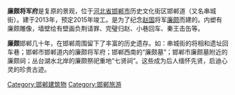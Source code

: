 {{unreferenced|time=2014-07-18T14:44:05+00:00}}
'''廉颇将军府'''是复原的景观，位于[[河北省|河北省]][[邯郸市|邯郸市]]历史文化街区邯郸道（又名串城街）。建于2013年，预定2015年竣工。是为了纪念[[赵国|赵国]]将军[[廉颇|廉颇]]而建的。内塑有廉颇雕像，墙壁绘有壁画负荆请罪、完璧归赵、小巷回车、秦王击缶等。

'''廉颇'''邯郸几十年，在邯郸周围留下了丰富的历史遗存。如：串城街的将相和遗址回车巷；邯郸市邯郸道内的廉颇将军府；邯郸西南的“廉颇墓”；邯郸市廉颇墓附近的廉颇祠；丛台湖水北岸的廉颇祭祀重地“七贤祠”。这些成为后人缅怀先贤，启迪心灵的珍贵古迹。

[[Category:邯郸建筑物|Category:邯郸建筑物]]
[[Category:邯郸旅游|Category:邯郸旅游]]